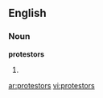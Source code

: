 ==English==

===Noun===
'''protestors'''

# {{plural of|[[protestor]]}}

[[ar:protestors]]
[[vi:protestors]]